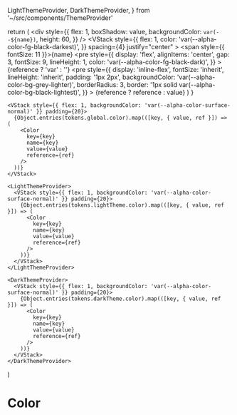 
  LightThemeProvider,
  DarkThemeProvider,
} from '~/src/components/ThemeProvider'

<Meta title="alpha-foundation/Color" />

  return (
    <HStack spacing={20}>
      <div
        style={{
          flex: 1,
          boxShadow: value,
          backgroundColor: `var(--${name})`,
          height: 60,
        }}
      />
      <VStack
        style={{
          flex: 1,
          color: 'var(--alpha-color-fg-black-darkest)',
        }}
        spacing={4}
        justify="center"
      >
        <span style={{ fontSize: 11 }}>{name}</span>
        <pre
          style={{
            display: 'flex',
            alignItems: 'center',
            gap: 3,
            fontSize: 9,
            lineHeight: 1,
            color: 'var(--alpha-color-fg-black-dark)',
          }}
        >
          {reference ? 'var' : ''}
          <pre
            style={{
              display: 'inline-flex',
              fontSize: 'inherit',
              lineHeight: 'inherit',
              padding: '1px 2px',
              backgroundColor: 'var(--alpha-color-bg-grey-lighter)',
              borderRadius: 3,
              border: '1px solid var(--alpha-color-bg-black-lightest)',
            }}
          >
            {reference ? reference : value}
          </pre>
        </pre>
      </VStack>
    </HStack>
  )
}

  <HStack>

    <VStack style={{ flex: 1, backgroundColor: 'var(--alpha-color-surface-normal)' }} padding={20}>
      {Object.entries(tokens.global.color).map(([key, { value, ref }]) => (
        <Color
          key={key}
          name={key}
          value={value}
          reference={ref}
        />
      ))}
    </VStack>

    <LightThemeProvider>
      <VStack style={{ flex: 1, backgroundColor: 'var(--alpha-color-surface-normal)' }} padding={20}>
        {Object.entries(tokens.lightTheme.color).map(([key, { value, ref }]) => (
          <Color
            key={key}
            name={key}
            value={value}
            reference={ref}
          />
        ))}
      </VStack>
    </LightThemeProvider>

    <DarkThemeProvider>
      <VStack style={{ flex: 1, backgroundColor: 'var(--alpha-color-surface-normal)' }} padding={20}>
        {Object.entries(tokens.darkTheme.color).map(([key, { value, ref }]) => (
          <Color
            key={key}
            name={key}
            value={value}
            reference={ref}
          />
        ))}
      </VStack>
    </DarkThemeProvider>

  </HStack>
)

# Color

<Primary />
